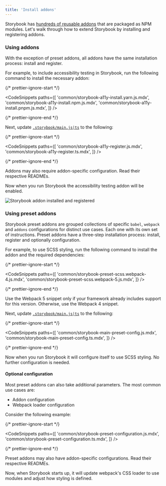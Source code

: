 ```yaml
---
title: 'Install addons'
---
```


Storybook has [hundreds of reusable addons](https://storybook.js.org/addons) that are packaged as NPM modules. Let's walk through how to extend Storybook by installing and registering addons.

### Using addons

With the exception of preset addons, all addons have the same installation process: install and register.

For example, to include accessibility testing in Storybook, run the following command to install the necessary addon:

{/* prettier-ignore-start */}

<CodeSnippets
  paths={[
    'common/storybook-a11y-install.yarn.js.mdx',
    'common/storybook-a11y-install.npm.js.mdx',
    'common/storybook-a11y-install.pnpm.js.mdx',
  ]}
/>

{/* prettier-ignore-end */}

Next, update [`.storybook/main.js|ts`](../configure/index.md#configure-story-rendering) to the following:

{/* prettier-ignore-start */}

<CodeSnippets
  paths={[
    'common/storybook-a11y-register.js.mdx',
    'common/storybook-a11y-register.ts.mdx',
  ]}
/>

{/* prettier-ignore-end */}

<Callout variant="info">

Addons may also require addon-specific configuration. Read their respective READMEs.

</Callout>

Now when you run Storybook the accessibility testing addon will be enabled.

![Storybook addon installed and registered](./storybook-addon-installed-registered.png)

### Using preset addons

Storybook preset addons are grouped collections of specific `babel`, `webpack` and `addons` configurations for distinct use cases. Each one with its own set of instructions. Preset addons have a three-step installation process: install, register and optionally configuration.

For example, to use SCSS styling, run the following command to install the addon and the required dependencies:

{/* prettier-ignore-start */}

<CodeSnippets
  paths={[
    'common/storybook-preset-scss.webpack-4.js.mdx',
    'common/storybook-preset-scss.webpack-5.js.mdx',
  ]}
/>

{/* prettier-ignore-end */}

<Callout variant="info" icon="💡" title="Tip:">

Use the Webpack 5 snippet only if your framework already includes support for this version. Otherwise, use the Webpack 4 snippet.

</Callout>

Next, update [`.storybook/main.js|ts`](../configure/index.md#configure-story-rendering) to the following:

{/* prettier-ignore-start */}

<CodeSnippets
  paths={[
    'common/storybook-main-preset-config.js.mdx',
    'common/storybook-main-preset-config.ts.mdx',
  ]}
/>

{/* prettier-ignore-end */}

Now when you run Storybook it will configure itself to use SCSS styling. No further configuration is needed.

#### Optional configuration

Most preset addons can also take additional parameters. The most common use cases are:

- Addon configuration
- Webpack loader configuration

Consider the following example:

{/* prettier-ignore-start */}

<CodeSnippets
  paths={[
    'common/storybook-preset-configuration.js.mdx',
    'common/storybook-preset-configuration.ts.mdx',
  ]}
/>

{/* prettier-ignore-end */}

<Callout variant="info">

Preset addons may also have addon-specific configurations. Read their respective READMEs.

</Callout>

Now, when Storybook starts up, it will update webpack's CSS loader to use modules and adjust how styling is defined.
